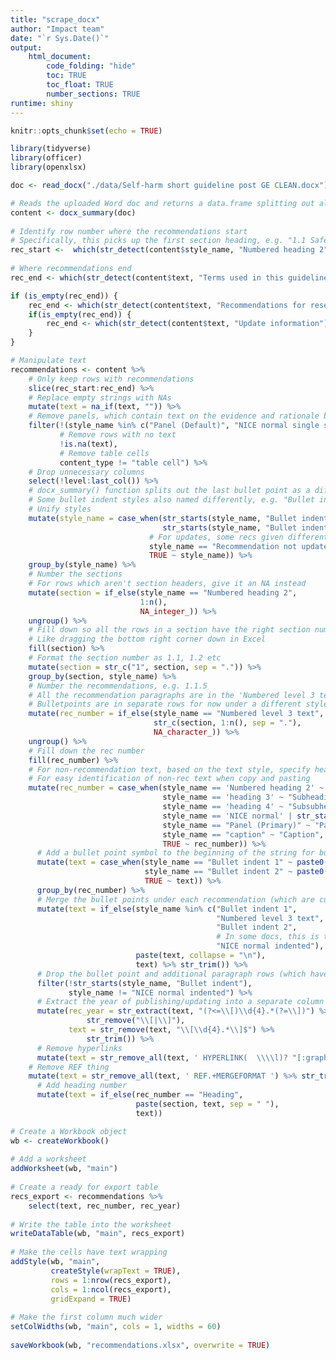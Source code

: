```yaml
---
title: "scrape_docx"
author: "Impact team"
date: "`r Sys.Date()`"
output: 
    html_document:
        code_folding: "hide"
        toc: TRUE
        toc_float: TRUE
        number_sections: TRUE
runtime: shiny
---
```


```r
knitr::opts_chunk$set(echo = TRUE)

library(tidyverse)
library(officer)
library(openxlsx)
```

```r
doc <- read_docx("./data/Self-harm short guideline post GE CLEAN.docx")

# Reads the uploaded Word doc and returns a data.frame splitting out all the elements of the document
content <- docx_summary(doc)
  
# Identify row number where the recommendations start
# Specifically, this picks up the first section heading, e.g. "1.1 Safety"
rec_start <-  which(str_detect(content$style_name, "Numbered heading 2"))[[1]]
  
# Where recommendations end
rec_end <- which(str_detect(content$text, "Terms used in this guideline") & str_detect(content$style_name, "heading [12]")) - 1

if (is_empty(rec_end)) {
    rec_end <- which(str_detect(content$text, "Recommendations for research") & content$style_name == "heading 1") - 1
    if(is_empty(rec_end)) {
        rec_end <- which(str_detect(content$text, "Update information") & content$style_name == "heading 1") - 1
    }
}
```


```r
# Manipulate text
recommendations <- content %>% 
    # Only keep rows with recommendations
    slice(rec_start:rec_end) %>% 
    # Replace empty strings with NAs
    mutate(text = na_if(text, "")) %>% 
    # Remove panels, which contain text on the evidence and rationale behind recs
    filter(!(style_name %in% c("Panel (Default)", "NICE normal single spacing")),
           # Remove rows with no text
           !is.na(text),
           # Remove table cells
           content_type != "table cell") %>% 
    # Drop unnecessary columns
    select(!level:last_col()) %>%
    # docx_summary() function splits out the last bullet point as a different style, for some reason, e.g. "Bullet indent 1 last"
    # Some bullet indent styles also named differently, e.g. "Bullet indent 1 shaded"
    # Unify styles
    mutate(style_name = case_when(str_starts(style_name, "Bullet indent 1") ~ "Bullet indent 1",
                                  str_starts(style_name, "Bullet indent 2") ~ "Bullet indent 2",
                               # For updates, some recs given different style
                               style_name == "Recommendation not updated" ~ "Numbered level 3 text",
                               TRUE ~ style_name)) %>%
    group_by(style_name) %>% 
    # Number the sections
    # For rows which aren't section headers, give it an NA instead
    mutate(section = if_else(style_name == "Numbered heading 2", 
                             1:n(), 
                             NA_integer_)) %>% 
    ungroup() %>% 
    # Fill down so all the rows in a section have the right section number
    # Like dragging the bottom right corner down in Excel
    fill(section) %>% 
    # Format the section number as 1.1, 1.2 etc
    mutate(section = str_c("1", section, sep = ".")) %>% 
    group_by(section, style_name) %>% 
    # Number the recommendations, e.g. 1.1.5
    # All the recommendation paragraphs are in the 'Numbered level 3 text' style
    # Bulletpoints are in separate rows for now under a different style name
    mutate(rec_number = if_else(style_name == "Numbered level 3 text", 
                                str_c(section, 1:n(), sep = "."),
                                NA_character_)) %>% 
    ungroup() %>%
    # Fill down the rec number
    fill(rec_number) %>%
    # For non-recommendation text, based on the text style, specify heading, subheading etc in the rec number
    # For easy identification of non-rec text when copy and pasting
    mutate(rec_number = case_when(style_name == 'Numbered heading 2' ~ "Heading",
                                  style_name == 'heading 3' ~ "Subheading",
                                  style_name == 'heading 4' ~ "Subsubheading",
                                  style_name == 'NICE normal' | str_starts(style_name, "Bullet left") ~ "Text",
                                  style_name == "Panel (Primary)" ~ "Panel",
                                  style_name == "caption" ~ "Caption",
                                  TRUE ~ rec_number)) %>% 
      # Add a bullet point symbol to the beginning of the string for bullet point text
      mutate(text = case_when(style_name == "Bullet indent 1" ~ paste0("\u2022 ", text),
                              style_name == "Bullet indent 2" ~ paste0("    - ", text),
                              TRUE ~ text)) %>% 
      group_by(rec_number) %>% 
      # Merge the bullet points under each recommendation (which are currently in separate rows) with the recommendation 
      mutate(text = if_else(style_name %in% c("Bullet indent 1", 
                                              "Numbered level 3 text", 
                                              "Bullet indent 2",
                                              # In some docs, this is the style for additional paragraphs of the rec below bullet points
                                              "NICE normal indented"),
                            paste(text, collapse = "\n"),
                            text) %>% str_trim()) %>% 
      # Drop the bullet point and additional paragraph rows (which have still remained as separate rows) from the merge above
      filter(!str_starts(style_name, "Bullet indent"),
             style_name != "NICE normal indented") %>% 
      # Extract the year of publishing/updating into a separate column
      mutate(rec_year = str_extract(text, "(?<=\\[)\\d{4}.*(?=\\])") %>% 
                 str_remove("\\[|\\]"), 
             text = str_remove(text, "\\[\\d{4}.*\\]$") %>% 
                 str_trim()) %>% 
      # Remove hyperlinks
      mutate(text = str_remove_all(text, ' HYPERLINK(  \\\\l)? "[:graph:]+" ')) %>%
    # Remove REF thing
    mutate(text = str_remove_all(text, ' REF.+MERGEFORMAT ') %>% str_trim()) %>% 
      # Add heading number
      mutate(text = if_else(rec_number == "Heading", 
                            paste(section, text, sep = " "), 
                            text))


```

```r
# Create a Workbook object
wb <- createWorkbook()
  
# Add a worksheet
addWorksheet(wb, "main")
  
# Create a ready for export table
recs_export <- recommendations %>% 
    select(text, rec_number, rec_year)
  
# Write the table into the worksheet
writeDataTable(wb, "main", recs_export)
  
# Make the cells have text wrapping
addStyle(wb, "main",
         createStyle(wrapText = TRUE),
         rows = 1:nrow(recs_export),
         cols = 1:ncol(recs_export),
         gridExpand = TRUE)
  
# Make the first column much wider
setColWidths(wb, "main", cols = 1, widths = 60)
  
saveWorkbook(wb, "recommendations.xlsx", overwrite = TRUE)
```

